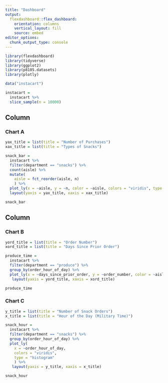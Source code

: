 ```yaml
---
title: "Dashboard"
output: 
  flexdashboard::flex_dashboard:
    orientation: columns
    vertical_layout: fill
    source: embed
editor_options: 
  chunk_output_type: console
---
```


```r
library(flexdashboard)
library(tidyverse)
library(ggplot2)
library(p8105.datasets)
library(plotly)
```

```r
data("instacart")

instacart = 
  instacart %>% 
  slice_sample(n = 10000)
```

Column {data-width=650}
-----------------------------------------------------------------------

### Chart A

```r
yax_title = list(title = "Number of Purchases")
xax_title = list(title = "Types of Snacks")

snack_bar = 
  instacart %>%  
  filter(department == "snacks") %>% 
  count(aisle) %>% 
  mutate(
    aisle = fct_reorder(aisle, n)
    ) %>% 
  plot_ly(x = ~aisle, y = ~n, color = ~aisle, colors = "viridis", type = "bar") %>% 
  layout(yaxis = yax_title, xaxis = xax_title)

snack_bar
```

Column {data-width=350}
-----------------------------------------------------------------------

### Chart B

```r
yord_title = list(title = "Order Number")
xord_title = list(title = "Days Since Prior Order")

produce_time = 
  instacart %>% 
  filter(department == "produce") %>%
  group_by(order_hour_of_day) %>% 
  plot_ly(x = ~days_since_prior_order, y = ~order_number, color = ~aisle, colors = "viridis", type = "scatter") %>% 
   layout(yaxis = yord_title, xaxis = xord_title)

produce_time
```

### Chart C

```r
y_title = list(title = "Number of Snack Orders")
x_title = list(title = "Hour of the Day (Military Time)")

snack_hour = 
  instacart %>% 
  filter(department == "snacks") %>% 
  group_by(order_hour_of_day) %>%
  plot_ly(
    x = ~order_hour_of_day, 
    colors = "viridis", 
    type = "histogram"
    ) %>% 
   layout(yaxis = y_title, xaxis = x_title)

snack_hour
```


